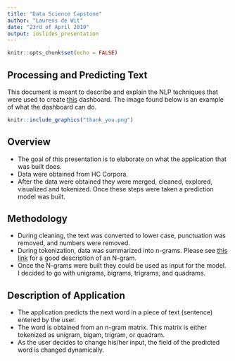 ```yaml
---
title: "Data Science Capstone"
author: "Laurens de Wit"
date: "23rd of April 2019"
output: ioslides_presentation
---
```


```r
knitr::opts_chunk$set(echo = FALSE)
```

## Processing and Predicting Text

This document is meant to describe and explain the NLP techniques that were used to create [this](https://laurensdewit.shinyapps.io/capstone_course_project/ "Link to Dashboard") dashboard. The image found below is an example of what the dashboard can do.

```r
knitr::include_graphics("thank_you.png")
```

## Overview

- The goal of this presentation is to elaborate on what the application that was built does.
- Data were obtained from HC Corpora.
- After the data were obtained they were merged, cleaned, explored, visualized and tokenized. Once these steps were taken a prediction model was built.

## Methodology

- During cleaning, the text was converted to lower case, punctuation was removed, and numbers were removed.
- During tokenization, data was summarized into n-grams. Please see [this link](https://en.wikipedia.org/wiki/N-gram "Link to Wikipedia") for a good description of an N-gram.
- Once the N-grams were built they could be used as input for the model. I decided to go with unigrams, bigrams, trigrams, and quadrams.

## Description of Application

- The application predicts the next word in a piece of text (sentence) entered by the user.
- The word is obtained from an n-gram matrix. This matrix is either tokenized as unigram, bigam, trigram, or quadram.
- As the user decides to change his/her input, the field of the predicted word is changed dynamically.





